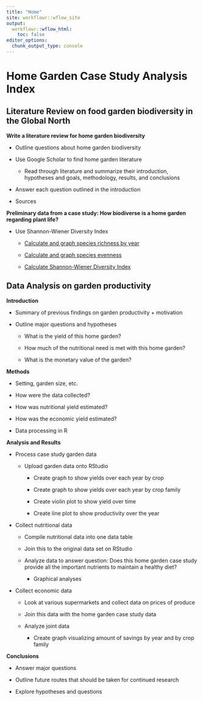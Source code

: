 ```yaml
---
title: "Home"
site: workflowr::wflow_site
output:
  workflowr::wflow_html:
    toc: false
editor_options:
  chunk_output_type: console
---
```


# Home Garden Case Study Analysis Index 

## Literature Review on food garden biodiversity in the Global North

**Write a literature review for home garden biodiversity** 

- Outline questions about home garden biodiversity  

- Use Google Scholar to find home garden literature

  - Read through literature and summarize their introduction, hypotheses and goals, methodology, results, and conclusions 

- Answer each question outlined in the introduction

- Sources 

**Preliminary data from a case study: How biodiverse is a home garden regarding plant life?**   

- Use Shannon-Wiener Diversity Index  

  - [Calculate and graph species richness by year](Species-Richness-RMark.html)  

  - [Calculate and graph species evenness](Species-Evenness.html)  

  - [Calculate Shannon-Wiener Diversity Index](Shannon-Index.html) 

## Data Analysis on garden productivity

**Introduction**

- Summary of previous findings on garden productivity + motivation  

- Outline major questions and hypotheses  

  - What is the yield of this home garden?   

  - How much of the nutritional need is met with this home garden?  

  - What is the monetary value of the garden? 

**Methods** 

- Setting, garden size, etc. 

- How were the data collected? 

- How was nutritional yield estimated? 

- How was the economic yield estimated? 

- Data processing in R 

**Analysis and Results**  

- Process case study garden data  

  - Upload garden data onto RStudio  

    - Create graph to show yields over each year by crop

    - Create graph to show yields over each year by crop family

    - Create violin plot to show yield over time  

    - Create line plot to show productivity over the year 

- Collect nutritional data  

  - Compile nutritional data into one data table  

  - Join this to the original data set on RStudio  

  - Analyze data to answer question: Does this home garden case study provide all the important nutrients to maintain a healthy diet?   

    - Graphical analyses 

- Collect economic data  

  - Look at various supermarkets and collect data on prices of produce  

  - Join this data with the home garden case study data  

  - Analyze joint data  

    - Create graph visualizing amount of savings by year and by crop family  

**Conclusions**  

- Answer major questions 

- Outline future routes that should be taken for continued research  

- Explore hypotheses and questions 
